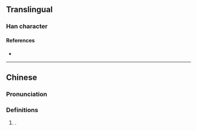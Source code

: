 {{character info}}
==Translingual==

===Han character===
{{Han char|rn=9|rad=人|as=11|sn=13|four=|canj=OTLO|ids=⿰亻𦰩}}

====References====
* {{Han ref|kx=0115.070|dkj=01035|dj=0245.050|hdz=10208.030|uh=50BC|ud=20668}}

----

==Chinese==
{{zh-forms}}

===Pronunciation===
{{zh-pron
|m=hàn
|c=hon3
|mc=
|oc=
|cat=pn
}}

===Definitions===
{{zh-hanzi}}

# {{surname|zh}}.